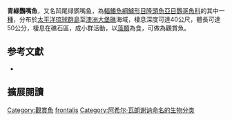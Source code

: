 {{Speciesbox
| status = LC
| status_system = iucn3.1
| genus = Chlorurus
| species = frontalis
| authority = [[Achille_Valenciennes|Valenciennes]], 1840
| synonyms = *''Scarus frontalis''<br /><small>Valenciennes, 1840</small>
}}

'''青綠鸚嘴魚'''，又名凹尾绿鹦嘴鱼，為[[輻鰭魚綱|輻鰭魚綱]][[鱸形目|鱸形目]][[隆頭魚亞目|隆頭魚亞目]][[鸚哥魚科|鸚哥魚科]]的其中一[[種|種]]，分布於[[太平洋|太平洋]][[琉球群島|琉球群島]]至[[澳洲|澳洲]][[大堡礁|大堡礁]]海域，棲息深度可達40公尺，體長可達50公分，棲息在礁石區，成小群活動，以[[藻類|藻類]]為食，可做為觀賞魚。

== 参考文獻 ==
*{{FishBase_species|genus=Chlorurus|species=frontalis|year=2012|month=7}}

== 擴展閱讀 == 
{{refbegin}}
{{wikispecies-inline|Chlorurus frontalis|青綠鸚嘴魚}}
{{refend}}
{{Taxonbar|from=Q2895944}}

[[Category:觀賞魚|Category:觀賞魚]]
[[Category:綠鸚嘴魚屬|frontalis]]
[[Category:阿希尔·瓦朗谢讷命名的生物分类|Category:阿希尔·瓦朗谢讷命名的生物分类]]


{{鱸形目小作品}}